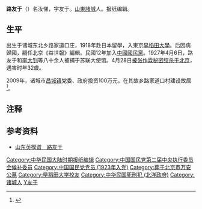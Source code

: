 '''路友于'''（{{bd|1895年|1月|1927年|4月28日|catIdx=Lu路}}{{executed}}）名汝悌，字友于。[[山東|山東]][[諸城|諸城]]人。报纸编辑。

==生平==
出生于诸城东北乡路家道口庄，1918年赴日本留學，入東京[[早稻田大學|早稻田大學]]。后因病歸國，嗣任北京《益世報》編輯。民國12年加入[[中國國民黨|中國國民黨]]。1927年4月6日，路友于和[[李大钊|李大钊]]等八十余人被捕于苏联大使馆。4月28日[[张作霖绞杀的20人名单|被张作霖秘密绞杀于北京]]，遇害时年32歲。

2009年，诸城市[[昌城镇|昌城镇]]党委、政府投资100万元，在其故乡路家道口村建设故居<ref name="a2">{{cite web|url=http://www.zcinfo.net/zcnews/pnews/200904/45402.html|title=诸城市昌城镇路友于故居动工建设|publisher=诸城信息港|author=孙刚|date=2009-04-11|accessdate=2010-11-20|language=Zh-hans|archive-date=2010-03-04|archive-url=https://web.archive.org/web/20100304090708/http://www.zcinfo.net/zcnews/pnews/200904/45402.html|dead-url=no}}</ref>。

== 注释 ==

<references/>

== 参考资料 ==
*[http://news.sina.com.cn/o/2006-09-11/07189986365s.shtml 山东英模谱　路友于]

{{中國國民黨第二屆中央執行委員會}}

{{DEFAULTSORT:Lu路}}
[[Category:中华民国大陆时期报纸编辑|Category:中华民国大陆时期报纸编辑]]
[[Category:中国国民党第二届中央执行委员会候补委员|Category:中国国民党第二届中央执行委员会候补委员]]
[[Category:中国国民党党员_(1923年入党)|Category:中国国民党党员 (1923年入党)]]
[[Category:葬于北京市万安公墓|Category:葬于北京市万安公墓]]
[[Category:早稻田大学校友|Category:早稻田大学校友]]
[[Category:中华民国死刑犯_(北洋政府)|Category:中华民国死刑犯 (北洋政府)]]
[[Category:诸城人|Category:诸城人]]
[[Category:路姓|Y友于]]